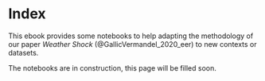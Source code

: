 # Index {.unnumbered}

This ebook provides some notebooks to help adapting the methodology of our paper _Weather Shock_ (@GallicVermandel_2020_eer) to new contexts or datasets.

The notebooks are in construction, this page will be filled soon.
